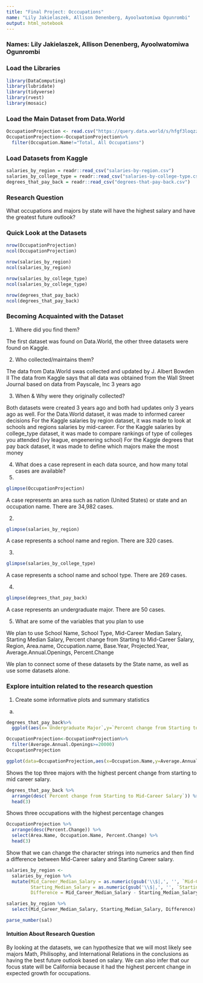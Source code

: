 ```yaml
---
title: "Final Project: Occcupations"
name: "Lily Jakielaszek, Allison Denenberg, Ayoolwatomiwa Ogunrombi"
output: html_notebook
---
```


### Names: Lily Jakielaszek, Allison Denenberg, Ayoolwatomiwa Ogunrombi
### Load the Libraries 
```r
library(DataComputing)
library(lubridate)
library(tidyverse)
library(rvest)
library(mosaic)
```

### Load the Main Dataset from Data.World
```r
OccupationProjection <- read.csv("https://query.data.world/s/hfgf3loqzzbk34aytghvne5sxg3ljr", header=TRUE, stringsAsFactors=FALSE);
OccupationProjection<-OccupationProjection%>%
  filter(Occupation.Name!="Total, All Occupations")
```
### Load Datasets from Kaggle 
```r
salaries_by_region = readr::read_csv("salaries-by-region.csv")
salaries_by_college_type = readr::read_csv("salaries-by-college-type.csv")
degrees_that_pay_back = readr::read_csv("degrees-that-pay-back.csv")
```
### Research Question

What occupations and majors by state will have the highest salary and have the greatest future outlook?

### Quick Look at the Datasets
```r
nrow(OccupationProjection)
ncol(OccupationProjection)
```

```r
nrow(salaries_by_region)
ncol(salaries_by_region)
```

```r
nrow(salaries_by_college_type)
ncol(salaries_by_college_type)
```

```r
nrow(degrees_that_pay_back)
ncol(degrees_that_pay_back)
```


### Becoming Acquainted with the Dataset 
1. Where did you find them?

The first dataset was found on Data.World, the other three datasets were found on Kaggle. 

2. Who collected/maintains them?

The data from Data.World swas collected and updated by J. Albert Bowden II 
The data from Kaggle says that all data was obtained from the Wall Street Journal based on data from Payscale, Inc 3 years ago

3. When & Why were they originally collected?

Both datasets were created 3 years ago and both had updates only 3 years ago as well.
For the Data.World dataset, it was made to informed career decisions 
For the Kaggle salaries by region dataset, it was made to look at schools and regions salaries by mid-career.
For the Kaggle salaries by college_type dataset, it was made to compare rankings of type of colleges you attended (ivy league, engeenering school)
For the Kaggle degrees that pay back dataset, it was made to define which majors make the most money 

4. What does a case represent in each data source, and how many total cases are available?
1. 
```r
glimpse(OccupationProjection)
```
A case represents an area such as nation (United States) or state and an occupation name. There are 34,982 cases.

2.
```r
glimpse(salaries_by_region)
```
A case represents a school name and region. There are 320 cases.

3.
```r
glimpse(salaries_by_college_type)
```
A case represents a school name and school type. There are 269 cases.

4. 
```r
glimpse(degrees_that_pay_back)
```
A case represents an undergraduate major. There are 50 cases. 

5. What are some of the variables that you plan to use

We plan to use School Name, School Type, Mid-Career Median Salary, Starting Median Salary, Percent change from Starting to Mid-Career Salary, Region, Area.name, Occupation.name, Base.Year, Projected.Year, Average.Annual.Openings, Percent.Change 

We plan to connect some of these datasets by the State name, as well as use some datasets alone. 

### Explore intuition related to the research question
1. Create some informative plots and summary statistics 

a. 
```r
degrees_that_pay_back%>%
  ggplot(aes(x=`Undergraduate Major`,y=`Percent change from Starting to Mid-Career Salary`))+geom_point()+theme_bw() + theme(axis.text.x = element_text(angle = 90, hjust = 1))
```
```r
OccupationProjection<-OccupationProjection%>%
  filter(Average.Annual.Openings>=20000)
OccupationProjection
```

```r
ggplot(data=OccupationProjection,aes(x=Occupation.Name,y=Average.Annual.Openings ))+geom_bar(stat='identity',position='stack', width=.9)+theme_bw() +theme(axis.text.x = element_text(angle = 90, hjust = 1))
```
Shows the top three majors with the highest percent change from starting to mid career salary.
```r
degrees_that_pay_back %>%
  arrange(desc(`Percent change from Starting to Mid-Career Salary`)) %>%
  head(3)
```

Shows three occupations with the highest percentage changes 
```r
OccupationProjection %>%
  arrange(desc(Percent.Change)) %>%
  select(Area.Name, Occupation.Name, Percent.Change) %>%
  head(3)
```

Show that we can change the character strings into numerics and then find a difference between Mid-Career salary and Starting Career salary.
```r
salaries_by_region <-
  salaries_by_region %>%
  mutate(Mid_Career_Median_Salary = as.numeric(gsub('\\$|,', '', `Mid-Career Median Salary`)),
         Starting_Median_Salary = as.numeric(gsub('\\$|,', '', `Starting Median Salary`)),
         Difference = Mid_Career_Median_Salary - Starting_Median_Salary)

salaries_by_region %>%
  select(Mid_Career_Median_Salary, Starting_Median_Salary, Difference)

parse_number(sal)
```

#### Intuition About Research Question

By looking at the datasets, we can hypothesize that we will most likely see majors Math, Philisophy, and International Relations in the conclusions as having the best future outlook based on salary. We can also infer that our focus state will be California because it had the highest percent change in expected growth for occupations. 



